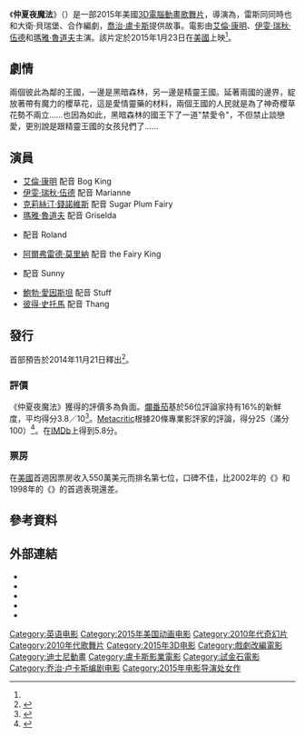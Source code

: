 {{noteTA
|G1=Show
|G2=Movie
}}
{{Infobox film
| name           = 仲夏夜魔法
| original_name  = {{lang|en|''Strange Magic''}}
| image          = Strange Magic poster.jpg
| alt            =
| caption        = 電影海報
| director       = {{link-en|蓋瑞·雷斯同|Gary Rydstrom}}
| producer       = 馬克·米勒
| writer         = 
| screenplay     = 大衛·貝瑞堡<br />{{link-en|艾琳·梅基|Irene Mecchi}}<br />蓋瑞·雷斯同
| story          = [[喬治·盧卡斯|喬治·盧卡斯]]
| based_on       = {{based on |[[仲夏夜之夢|仲夏夜之夢]]|[[威廉·莎士比亞|威廉·莎士比亞]]}}
| starring       = [[艾倫·康明|艾倫·康明]]<br />[[伊雯·瑞秋·伍德|伊雯·瑞秋·伍德]]<br />[[瑪雅·魯道夫|瑪雅·魯道夫]]
| narrator       = 
| music          = {{link-en|馬利爾斯·迪·佛里斯|Marius de Vries}}
| cinematography = 
| editing        = 
| studio         = [[試金石影業|試金石影業]]<br />[[盧卡斯影業|盧卡斯影業]]<br>{{link-en|盧卡斯影業動畫|Lucasfilm Animation|新加坡盧卡斯影業動畫}}<br>[[光影魔幻工業|光影魔幻工業]]<ref name=vty>{{cite web |url=http://variety.com/2014/film/news/disney-dates-george-lucas-lucasfilm-animated-film-strange-magic-for-january-2015-1201353522/ |title=Disney Dates Lucasfilm’s Animated ‘Strange Magic’ for January 2015 |last1=Graser |first1=Marc |last2= |first2= |date=2014-11-11 |website=variety.com |publisher= |accessdate=2014-11-11 |archive-date=2014-11-14 |archive-url=https://web.archive.org/web/20141114084055/http://variety.com/2014/film/news/disney-dates-george-lucas-lucasfilm-animated-film-strange-magic-for-january-2015-1201353522/ |dead-url=no }}</ref><ref>{{cite web |url=http://variety.com/2014/film/news/disney-dates-george-lucas-lucasfilm-animated-film-strange-magic-for-january-2015-1201353522/ |title=Disney Dates Lucasfilm’s Animated ‘Strange Magic’ for January 2015 |last1=Graser |first1=Marc |last2= |first2= |date=2014-11-11 |website=variety.com |publisher= |accessdate=2014-11-11 |archive-date=2014-11-14 |archive-url=https://web.archive.org/web/20141114084055/http://variety.com/2014/film/news/disney-dates-george-lucas-lucasfilm-animated-film-strange-magic-for-january-2015-1201353522/ |dead-url=no }}</ref><ref>{{cite web |url=http://lucasfilm.com/article?id=479 |title=Lucasfilm’s Strange Magic Coming to Theaters January 23, 2015 |last1= |first1= |last2= |first2= |date=2014-11-11 |website=lucasfilm.com |publisher= |accessdate=2014-11-11 |archive-url=https://web.archive.org/web/20141112005833/http://lucasfilm.com/article?id=479 |archive-date=2014-11-12 |dead-url=yes }}</ref>
| distributor    = [[華特迪士尼工作室電影|華特迪士尼工作室電影]]
| released       = {{film date|2015|1|23|美國}}
| runtime        = 
| country        = 美國
| language       = 英語
| budget         = 600萬美元
| gross          = 1360萬美元<ref name="mojo">{{cite web |url= http://www.boxofficemojo.com/movies/?page=main&id=strangemagic.htm |title= Strange Magic (2015) |publisher= IMDB |work= [[Box_Office_Mojo|Box Office Mojo]] |accessdate= 2015-03-14 |archive-date= 2017-10-04 |archive-url= https://web.archive.org/web/20171004034805/http://www.boxofficemojo.com/movies/?page=main&id=strangemagic.htm |dead-url= no }}</ref>
| cn_name       = 
| hk_name       = 
| tw_name       = 
}}
《'''仲夏夜魔法'''》（{{lang-en|''Strange Magic''}}）是一部2015年美國[[三維電影|3D]][[電腦動畫|電腦動畫]][[歌舞片|歌舞片]]，導演為{{link-en|蓋瑞·雷斯同|Gary Rydstrom}}，雷斯同同時也和大衛·貝瑞堡、{{link-en|艾琳·梅基|Irene Mecchi}}合作編劇，[[喬治·盧卡斯|喬治·盧卡斯]]提供故事。電影由[[艾倫·康明|艾倫·康明]]、[[伊雯·瑞秋·伍德|伊雯·瑞秋·伍德]]和[[瑪雅·魯道夫|瑪雅·魯道夫]]主演。該片定於2015年1月23日在[[美國|美國]]上映<ref name=vty/>。

== 劇情 ==
兩個彼此為鄰的王國，一邊是黑暗森林，另一邊是精靈王國。延著兩國的邊界，綻放著帶有魔力的櫻草花，這是愛情靈藥的材料，兩個王國的人民就是為了神奇櫻草花勢不兩立……也因為如此，黑暗森林的國王下了一道"禁愛令"，不但禁止談戀愛，更別說是跟精靈王國的女孩兒們了……

== 演員 ==
*[[艾倫·康明|艾倫·康明]] 配音 Bog King
*[[伊雯·瑞秋·伍德|伊雯·瑞秋·伍德]] 配音 Marianne
*[[克莉絲汀·錢諾維斯|克莉絲汀·錢諾維斯]] 配音 Sugar Plum Fairy
*[[瑪雅·魯道夫|瑪雅·魯道夫]] 配音 Griselda
*{{link-en|山姆·帕拉迪歐|Sam Palladio}} 配音 Roland
*[[阿爾弗雷德·莫里納|阿爾弗雷德·莫里納]] 配音 the Fairy King
*{{link-en|伊萊亞·凱利|Elijah Kelley}} 配音 Sunny
*[[鮑勃·愛因斯坦|鮑勃·愛因斯坦]] 配音 Stuff
*[[彼得·史托馬|彼得·史托馬]] 配音 Thang

== 發行 ==
首部預告於2014年11月21日釋出<ref>{{cite news|last1=McMillan|first1=Graeme|title=First Trailer for Lucasfilm's 'Strange Magic' Released|url=http://www.hollywoodreporter.com/heat-vision/first-trailer-lucasfilms-strange-magic-751138|accessdate=2014-11-22|work=The Hollywood Reporter|date=2014-11-21|archive-date=2014-11-24|archive-url=https://web.archive.org/web/20141124042534/http://www.hollywoodreporter.com/heat-vision/first-trailer-lucasfilms-strange-magic-751138|dead-url=no}}</ref>。

=== 評價 ===
《仲夏夜魔法》獲得的評價多為負面。[[爛番茄|爛番茄]]基於56位評論家持有16%的新鮮度，平均得分3.8／10<ref>{{cite web | url=http://www.rottentomatoes.com/m/strange_magic/ | title=''Strange Magic'' | work=[[Rotten_Tomatoes|Rotten Tomatoes]] | publisher={{link-en|Flixster|Flixster}} | accessdate=2015-01-21 | archive-date=2015-01-24 | archive-url=https://web.archive.org/web/20150124132816/http://www.rottentomatoes.com/m/strange_magic/ | dead-url=no }}</ref>。[[Metacritic|Metacritic]]根據20條專業影評家的評論，得分25（滿分100）<ref>{{cite web | url=http://www.metacritic.com/movie/strange-magic | title=''Strange Magic'' | work=[[Metacritic|Metacritic]] | publisher=[[CBS_Interactive|CBS Interactive]] | accessdate=2015-01-21 | archive-date=2015-01-23 | archive-url=https://web.archive.org/web/20150123045039/http://www.metacritic.com/movie/strange-magic | dead-url=no }}</ref>。在[[IMDb|IMDb]]上得到5.8分。

=== 票房 ===
在[[美國|美國]]首週因票房收入550萬美元而排名第七位，口碑不佳，比2002年的《{{link-en|蠻荒歷險記|The Wild Thornberrys Movie}}》和1998年的《{{link-en|魔劍奇兵|Quest for Camelot}}》的首週表現還差。

== 參考資料 ==
{{Reflist}}

== 外部連結 ==
*{{IMDb title|4191054|Strange Magic}}
*{{bcdb title|166818|Strange Magic}}
*{{mojo title|strangemagic|Strange Magic}}
*{{rotten-tomatoes|strange_magic|Strange Magic}}
*{{metacritic film|strange-magic|Strange Magic}}

{{George Lucas}}
{{DEFAULTSORT:Strange Magic (film)}}
[[Category:英语电影|Category:英语电影]]
[[Category:2015年美国动画电影|Category:2015年美国动画电影]]
[[Category:2010年代奇幻片|Category:2010年代奇幻片]]
[[Category:2010年代歌舞片|Category:2010年代歌舞片]]
[[Category:2015年3D电影|Category:2015年3D电影]]
[[Category:戲劇改編電影|Category:戲劇改編電影]]
[[Category:迪士尼動畫|Category:迪士尼動畫]]
[[Category:盧卡斯影業電影|Category:盧卡斯影業電影]]
[[Category:試金石電影|Category:試金石電影]]
[[Category:乔治·卢卡斯编剧电影|Category:乔治·卢卡斯编剧电影]]
[[Category:2015年电影导演处女作|Category:2015年电影导演处女作]]